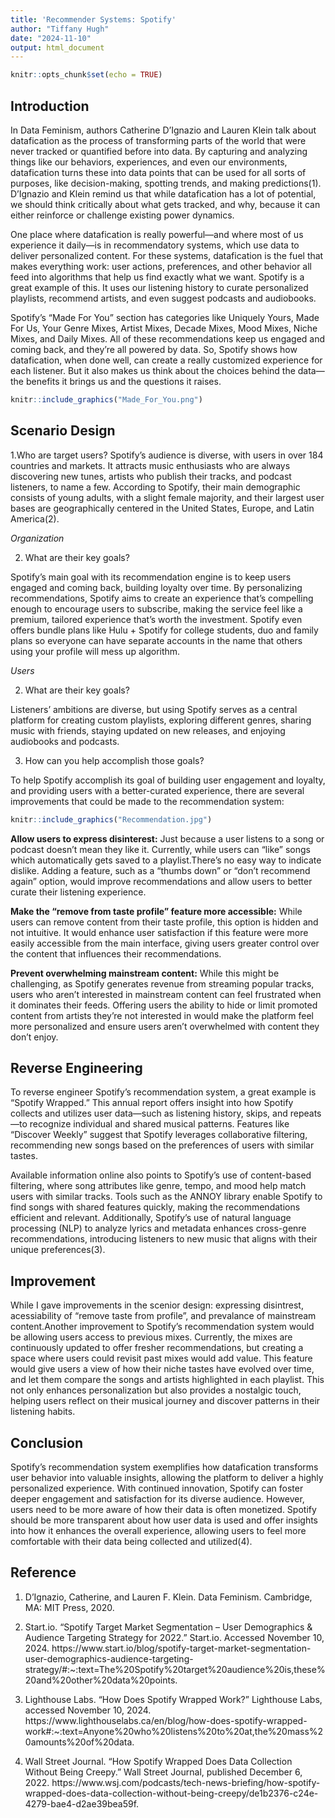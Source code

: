 ---
title: 'Recommender Systems: Spotify'
author: "Tiffany Hugh"
date: "2024-11-10"
output: html_document
---

```{r setup, include=FALSE}
knitr::opts_chunk$set(echo = TRUE)
```

<h2>Introduction</h2>

In Data Feminism, authors Catherine D'Ignazio and Lauren Klein talk about datafication as the process of transforming parts of the world that were never tracked or quantified before into data. By capturing and analyzing things like our behaviors, experiences, and even our environments, datafication turns these into data points that can be used for all sorts of purposes, like decision-making, spotting trends, and making predictions(1). D'Ignazio and Klein remind us that while datafication has a lot of potential, we should think critically about what gets tracked, and why, because it can either reinforce or challenge existing power dynamics.

One place where datafication is really powerful—and where most of us experience it daily—is in recommendatory systems, which use data to deliver personalized content. For these systems, datafication is the fuel that makes everything work: user actions, preferences, and other behavior all feed into algorithms that help us find exactly what we want. Spotify is a great example of this. It uses our listening history to curate personalized playlists, recommend artists, and even suggest podcasts and audiobooks.

Spotify’s “Made For You” section has categories like Uniquely Yours, Made For Us, Your Genre Mixes, Artist Mixes, Decade Mixes, Mood Mixes, Niche Mixes, and Daily Mixes. All of these recommendations keep us engaged and coming back, and they’re all powered by data. So, Spotify shows how datafication, when done well, can create a really customized experience for each listener. But it also makes us think about the choices behind the data—the benefits it brings us and the questions it raises.

```{r twin, echo=FALSE, out.width="49%", out.height="20%", fig.cap="Spotify Made For You Page.", fig.align="center"}
knitr::include_graphics("Made_For_You.png")
```
<h2>Scenario Design</h2>

1.Who are target users? 
Spotify's audience is diverse, with users in over 184 countries and markets. It attracts music enthusiasts who are always discovering new tunes, artists who publish their tracks, and podcast listeners, to name a few. According to Spotify, their main demographic consists of young adults, with a slight female majority, and their largest user bases are geographically centered in the United States, Europe, and Latin America(2).

*Organization*

2. What are their key goals? 

Spotify’s main goal with its recommendation engine is to keep users engaged and coming back, building loyalty over time. By personalizing recommendations, Spotify aims to create an experience that’s compelling enough to encourage users to subscribe, making the service feel like a premium, tailored experience that’s worth the investment. Spotify even offers bundle plans like Hulu + Spotify for college students, duo and family plans so everyone can have separate accounts in the name that others using your profile will mess up algorithm. 

*Users*

2. What are their key goals? 

Listeners’ ambitions are diverse, but using Spotify serves as a central platform for creating custom playlists, exploring different genres, sharing music with friends, staying updated on new releases, and enjoying audiobooks and podcasts.


3. How can you help accomplish those goals? 

To help Spotify accomplish its goal of building user engagement and loyalty, and providing users with a better-curated experience, there are several improvements that could be made to the recommendation system:

```{r split, echo=FALSE, out.width="49%", out.height="20%", fig.align="center", fig.cap=" How Spotify Recommendation are curated."}
knitr::include_graphics("Recommendation.jpg")
```

__Allow users to express disinterest:__ Just because a user listens to a song or podcast doesn’t mean they like it. Currently, while users can "like" songs which automatically gets saved to a playlist.There’s no easy way to indicate dislike. Adding a feature, such as a “thumbs down” or “don’t recommend again” option, would improve recommendations and allow users to better curate their listening experience.

__Make the “remove from taste profile” feature more accessible:__ While users can remove content from their taste profile, this option is hidden and not intuitive. It would enhance user satisfaction if this feature were more easily accessible from the main interface, giving users greater control over the content that influences their recommendations.

__Prevent overwhelming mainstream content:__ While this might be challenging, as Spotify generates revenue from streaming popular tracks, users who aren't interested in mainstream content can feel frustrated when it dominates their feeds. Offering users the ability to hide or limit promoted content from artists they’re not interested in would make the platform feel more personalized and ensure users aren’t overwhelmed with content they don't enjoy.

<h2>Reverse Engineering</h2>

To reverse engineer Spotify’s recommendation system, a great example is "Spotify Wrapped." This annual report offers insight into how Spotify collects and utilizes user data—such as listening history, skips, and repeats—to recognize individual and shared musical patterns. Features like "Discover Weekly" suggest that Spotify leverages collaborative filtering, recommending new songs based on the preferences of users with similar tastes.

Available information online also points to Spotify's use of content-based filtering, where song attributes like genre, tempo, and mood help match users with similar tracks. Tools such as the ANNOY library enable Spotify to find songs with shared features quickly, making the recommendations efficient and relevant. Additionally, Spotify’s use of natural language processing (NLP) to analyze lyrics and metadata enhances cross-genre recommendations, introducing listeners to new music that aligns with their unique preferences(3).

<h2>Improvement</h2>

While I gave improvements in the scenior design: expressing disintrest, acessiability of "remove taste from profile", and prevalance of mainstream content.Another improvement to Spotify’s recommendation system would be allowing users access to previous mixes. Currently, the mixes are continuously updated to offer fresher recommendations, but creating a space where users could revisit past mixes would add value. This feature would give users a view of how their niche tastes have evolved over time, and let them compare the songs and artists highlighted in each playlist. This not only enhances personalization but also provides a nostalgic touch, helping users reflect on their musical journey and discover patterns in their listening habits.

<h2>Conclusion</h2>

Spotify’s recommendation system exemplifies how datafication transforms user behavior into valuable insights, allowing the platform to deliver a highly personalized experience. With continued innovation, Spotify can foster deeper engagement and satisfaction for its diverse audience. However, users need to be more aware of how their data is often monetized. Spotify should be more transparent about how user data is used and offer insights into how it enhances the overall experience, allowing users to feel more comfortable with their data being collected and utilized(4).

<h2>Reference</h2>

(1) D'Ignazio, Catherine, and Lauren F. Klein. Data Feminism. Cambridge, MA: MIT Press, 2020.

(2) Start.io. "Spotify Target Market Segmentation – User Demographics & Audience Targeting Strategy for 2022." Start.io. Accessed November 10, 2024. https://www.start.io/blog/spotify-target-market-segmentation-user-demographics-audience-targeting-strategy/#:~:text=The%20Spotify%20target%20audience%20is,these%20and%20other%20data%20points.

(3) Lighthouse Labs. "How Does Spotify Wrapped Work?" Lighthouse Labs, accessed November 10, 2024. https://www.lighthouselabs.ca/en/blog/how-does-spotify-wrapped-work#:~:text=Anyone%20who%20listens%20to%20at,the%20mass%20amounts%20of%20data.

(4) Wall Street Journal. "How Spotify Wrapped Does Data Collection Without Being Creepy." Wall Street Journal, published December 6, 2022. https://www.wsj.com/podcasts/tech-news-briefing/how-spotify-wrapped-does-data-collection-without-being-creepy/de1b2376-c24e-4279-bae4-d2ae39bea59f.





